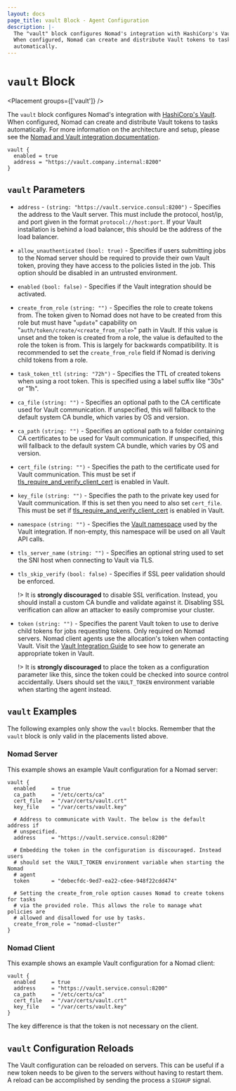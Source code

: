 ```yaml
---
layout: docs
page_title: vault Block - Agent Configuration
description: |-
  The "vault" block configures Nomad's integration with HashiCorp's Vault.
  When configured, Nomad can create and distribute Vault tokens to tasks
  automatically.
---
```


# `vault` Block

<Placement groups={['vault']} />

The `vault` block configures Nomad's integration with [HashiCorp's
Vault][vault]. When configured, Nomad can create and distribute Vault tokens to
tasks automatically. For more information on the architecture and setup, please
see the [Nomad and Vault integration documentation][nomad-vault].

```hcl
vault {
  enabled = true
  address = "https://vault.company.internal:8200"
}
```

## `vault` Parameters

- `address` - `(string: "https://vault.service.consul:8200")` - Specifies the
  address to the Vault server. This must include the protocol, host/ip, and port
  given in the format `protocol://host:port`. If your Vault installation is
  behind a load balancer, this should be the address of the load balancer.

- `allow_unauthenticated` `(bool: true)` - Specifies if users submitting jobs to
  the Nomad server should be required to provide their own Vault token, proving
  they have access to the policies listed in the job. This option should be
  disabled in an untrusted environment.

- `enabled` `(bool: false)` - Specifies if the Vault integration should be
  activated.

- `create_from_role` `(string: "")` - Specifies the role to create tokens from.
  The token given to Nomad does not have to be created from this role but must
  have "`update`" capability on "`auth/token/create/<create_from_role>`" path in
  Vault. If this value is unset and the token is created from a role, the value
  is defaulted to the role the token is from. This is largely for backwards
  compatibility. It is recommended to set the `create_from_role` field if Nomad
  is deriving child tokens from a role.

- `task_token_ttl` `(string: "72h")` - Specifies the TTL of created tokens when
  using a root token. This is specified using a label suffix like "30s" or "1h".

- `ca_file` `(string: "")` - Specifies an optional path to the CA
  certificate used for Vault communication. If unspecified, this will fallback
  to the default system CA bundle, which varies by OS and version.

- `ca_path` `(string: "")` - Specifies an optional path to a folder
  containing CA certificates to be used for Vault communication. If unspecified,
  this will fallback to the default system CA bundle, which varies by OS and
  version.

- `cert_file` `(string: "")` - Specifies the path to the certificate used for
  Vault communication. This must be set if
  [tls_require_and_verify_client_cert](https://www.vaultproject.io/docs/configuration/listener/tcp#tls_require_and_verify_client_cert)
  is enabled in Vault.

- `key_file` `(string: "")` - Specifies the path to the private key used for
  Vault communication. If this is set then you need to also set
  `cert_file`. This must be set if
  [tls_require_and_verify_client_cert](https://www.vaultproject.io/docs/configuration/listener/tcp#tls_require_and_verify_client_cert)
  is enabled in Vault.

- `namespace` `(string: "")` - Specifies the [Vault namespace](https://www.vaultproject.io/docs/enterprise/namespaces)
  used by the Vault integration. If non-empty, this namespace will be used on
  all Vault API calls.

- `tls_server_name` `(string: "")` - Specifies an optional string used to set
  the SNI host when connecting to Vault via TLS.

- `tls_skip_verify` `(bool: false)` - Specifies if SSL peer validation should be
  enforced.

  !> It is **strongly discouraged** to disable SSL verification. Instead, you
  should install a custom CA bundle and validate against it. Disabling SSL
  verification can allow an attacker to easily compromise your cluster.

- `token` `(string: "")` - Specifies the parent Vault token to use to derive
  child tokens for jobs requesting tokens. Only required on Nomad servers.
  Nomad client agents use the allocation's token when contacting Vault.
  Visit the [Vault Integration Guide](/docs/integrations/vault-integration)
  to see how to generate an appropriate token in Vault.

  !> It is **strongly discouraged** to place the token as a configuration
  parameter like this, since the token could be checked into source control
  accidentally. Users should set the `VAULT_TOKEN` environment variable when
  starting the agent instead.

## `vault` Examples

The following examples only show the `vault` blocks. Remember that the
`vault` block is only valid in the placements listed above.

### Nomad Server

This example shows an example Vault configuration for a Nomad server:

```hcl
vault {
  enabled     = true
  ca_path     = "/etc/certs/ca"
  cert_file   = "/var/certs/vault.crt"
  key_file    = "/var/certs/vault.key"

  # Address to communicate with Vault. The below is the default address if
  # unspecified.
  address     = "https://vault.service.consul:8200"

  # Embedding the token in the configuration is discouraged. Instead users
  # should set the VAULT_TOKEN environment variable when starting the Nomad
  # agent
  token       = "debecfdc-9ed7-ea22-c6ee-948f22cdd474"

  # Setting the create_from_role option causes Nomad to create tokens for tasks
  # via the provided role. This allows the role to manage what policies are
  # allowed and disallowed for use by tasks.
  create_from_role = "nomad-cluster"
}
```

### Nomad Client

This example shows an example Vault configuration for a Nomad client:

```hcl
vault {
  enabled     = true
  address     = "https://vault.service.consul:8200"
  ca_path     = "/etc/certs/ca"
  cert_file   = "/var/certs/vault.crt"
  key_file    = "/var/certs/vault.key"
}
```

The key difference is that the token is not necessary on the client.

## `vault` Configuration Reloads

The Vault configuration can be reloaded on servers. This can be useful if a new
token needs to be given to the servers without having to restart them. A reload
can be accomplished by sending the process a `SIGHUP` signal.

[vault]: https://www.vaultproject.io/ 'Vault by HashiCorp'
[nomad-vault]: /docs/integrations/vault-integration 'Nomad Vault Integration'
